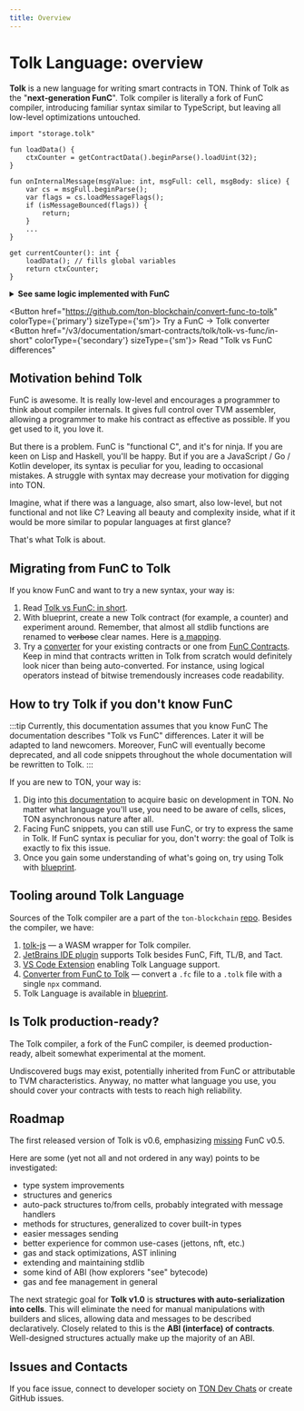 ```yaml
---
title: Overview
---
```



# Tolk Language: overview

**Tolk** is a new language for writing smart contracts in TON. Think of Tolk as the "**next‑generation FunC**".
Tolk compiler is literally a fork of FunC compiler, introducing familiar syntax similar to TypeScript,
but leaving all low-level optimizations untouched.

```tolk
import "storage.tolk"

fun loadData() {
    ctxCounter = getContractData().beginParse().loadUint(32);
}

fun onInternalMessage(msgValue: int, msgFull: cell, msgBody: slice) {
    var cs = msgFull.beginParse();
    var flags = cs.loadMessageFlags();
    if (isMessageBounced(flags)) {
        return;
    }
    ...
}

get currentCounter(): int {
    loadData(); // fills global variables
    return ctxCounter;
}
```

<details>
  <summary><b>See same logic implemented with FunC</b></summary>

```func
#include "storage.fc";

() load_data() impure {
  slice cs = get_data().begin_parse();
  ctx_counter = cs~load_uint(32);
}

() recv_internal(int msg_value, cell msg_full, slice msg_body) impure {
  slice cs = msg_full.begin_parse();
  int flags = cs.load_uint(4);
  if (flags & 1) {
    return ();
  }
  ...
}

int currentCounter() method_id {
  load_data(); ;; fills global variables
  return ctx_counter;
}
```
</details>

<Button href="https://github.com/ton-blockchain/convert-func-to-tolk" colorType={'primary'} sizeType={'sm'}>
  Try a FunC → Tolk converter
</Button>
<Button href="/v3/documentation/smart-contracts/tolk/tolk-vs-func/in-short" colorType={'secondary'} sizeType={'sm'}>
  Read "Tolk vs FunC differences"
</Button>
<div style={{height: '2em'}}></div>


## Motivation behind Tolk

FunC is awesome.
It is really low-level and encourages a programmer to think about compiler internals.
It gives full control over TVM assembler, allowing a programmer to make his contract as effective as possible.
If you get used to it, you love it.

But there is a problem.
FunC is "functional C", and it's for ninja.
If you are keen on Lisp and Haskell, you'll be happy.
But if you are a JavaScript / Go / Kotlin developer, its syntax is peculiar for you, leading to occasional mistakes.
A struggle with syntax may decrease your motivation for digging into TON.

Imagine, what if there was a language, also smart, also low-level, but not functional and not like C?
Leaving all beauty and complexity inside, what if it would be more similar to popular languages at first glance?

That's what Tolk is about.


## Migrating from FunC to Tolk

If you know FunC and want to try a new syntax, your way is:
1. Read [Tolk vs FunC: in short](/v3/documentation/smart-contracts/tolk/tolk-vs-func/in-short).
2. With blueprint, create a new Tolk contract (for example, a counter) and experiment around. Remember, that almost all stdlib functions are renamed to ~~verbose~~ clear names. Here is [a mapping](/v3/documentation/smart-contracts/tolk/tolk-vs-func/stdlib).
3. Try a [converter](https://github.com/ton-blockchain/convert-func-to-tolk) for your existing contracts or one from [FunC Contracts](/v3/documentation/smart-contracts/contracts-specs/examples). Keep in mind that contracts written in Tolk from scratch would definitely look nicer than being auto-converted. For instance, using logical operators instead of bitwise tremendously increases code readability.

## How to try Tolk if you don't know FunC

:::tip Currently, this documentation assumes that you know FunC
The documentation describes "Tolk vs FunC" differences.
Later it will be adapted to land newcomers. Moreover, FunC will eventually become deprecated,
and all code snippets throughout the whole documentation will be rewritten to Tolk.
:::

If you are new to TON, your way is:
1. Dig into [this documentation](/v3/documentation/smart-contracts/overview) to acquire basic on development in TON. No matter what language you'll use, you need to be aware of cells, slices, TON asynchronous nature after all.
2. Facing FunC snippets, you can still use FunC, or try to express the same in Tolk. If FunC syntax is peculiar for you, don't worry: the goal of Tolk is exactly to fix this issue.
3. Once you gain some understanding of what's going on, try using Tolk with [blueprint](https://github.com/ton-org/blueprint).


## Tooling around Tolk Language

Sources of the Tolk compiler are a part of the `ton-blockchain` [repo](https://github.com/ton-blockchain/ton).
Besides the compiler, we have:

1. [tolk-js](https://github.com/ton-blockchain/tolk-js) — a WASM wrapper for Tolk compiler.
2. [JetBrains IDE plugin](https://github.com/ton-blockchain/intellij-ton) supports Tolk besides FunC, Fift, TL/B, and Tact.
3. [VS Code Extension](https://github.com/ton-blockchain/tolk-vscode) enabling Tolk Language support.
4. [Converter from FunC to Tolk](https://github.com/ton-blockchain/convert-func-to-tolk) — convert a `.fc` file to a `.tolk` file with a single `npx` command.
5. Tolk Language is available in [blueprint](https://github.com/ton-org/blueprint).


## Is Tolk production-ready?

The Tolk compiler, a fork of the FunC compiler, is deemed production-ready, albeit somewhat experimental at the moment.

Undiscovered bugs may exist, potentially inherited from FunC or attributable to TVM characteristics.
Anyway, no matter what language you use, you should cover your contracts with tests to reach high reliability.


## Roadmap

The first released version of Tolk is v0.6, emphasizing [missing](/v3/documentation/smart-contracts/tolk/changelog#how-tolk-was-born) FunC v0.5.

Here are some (yet not all and not ordered in any way) points to be investigated:
- type system improvements
- structures and generics
- auto-pack structures to/from cells, probably integrated with message handlers
- methods for structures, generalized to cover built-in types
- easier messages sending
- better experience for common use-cases (jettons, nft, etc.)
- gas and stack optimizations, AST inlining
- extending and maintaining stdlib
- some kind of ABI (how explorers "see" bytecode)
- gas and fee management in general

The next strategic goal for **Tolk v1.0** is **structures with auto-serialization into cells**.
This will eliminate the need for manual manipulations with builders and slices, allowing data and messages to be described declaratively.
Closely related to this is the **ABI (interface) of contracts**.
Well-designed structures actually make up the majority of an ABI.


## Issues and Contacts

If you face issue, connect to developer society on [TON Dev Chats](https://t.me/addlist/1r5Vcb8eljk5Yzcy) or create GitHub issues.
